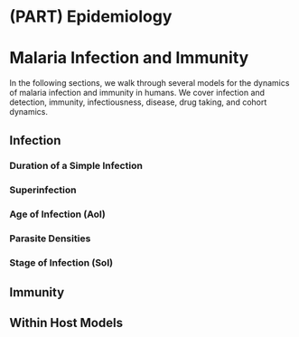 # (PART) Epidemiology {-}

# Malaria Infection and Immunity 

In the following sections, we walk through several models for the dynamics of malaria infection and immunity in humans. We cover infection and detection, immunity, infectiousness, disease, drug taking, and cohort dynamics.

## Infection

### Duration of a Simple Infection  

### Superinfection  

### Age of Infection (AoI)

### Parasite Densities  

### Stage of Infection (SoI)

## Immunity 

## Within Host Models


